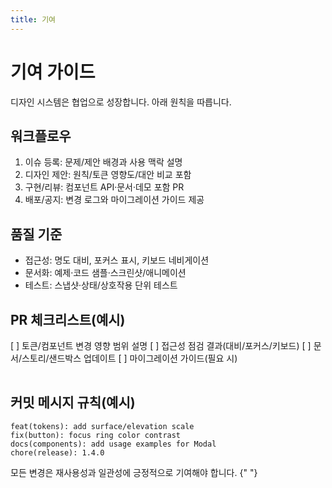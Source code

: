 ```yaml
---
title: 기여
---
```



# 기여 가이드

디자인 시스템은 협업으로 성장합니다. 아래 원칙을 따릅니다.

## 워크플로우

1. 이슈 등록: 문제/제안 배경과 사용 맥락 설명
2. 디자인 제안: 원칙/토큰 영향도/대안 비교 포함
3. 구현/리뷰: 컴포넌트 API·문서·데모 포함 PR
4. 배포/공지: 변경 로그와 마이그레이션 가이드 제공

## 품질 기준

- 접근성: 명도 대비, 포커스 표시, 키보드 네비게이션
- 문서화: 예제·코드 샘플·스크린샷/애니메이션
- 테스트: 스냅샷·상태/상호작용 단위 테스트

## PR 체크리스트(예시)

<Table>
  <tbody>
    <Table.Tr>
      <Table.Td>[ ] 토큰/컴포넌트 변경 영향 범위 설명</Table.Td>
    </Table.Tr>
    <Table.Tr>
      <Table.Td>[ ] 접근성 점검 결과(대비/포커스/키보드)</Table.Td>
    </Table.Tr>
    <Table.Tr>
      <Table.Td>[ ] 문서/스토리/샌드박스 업데이트</Table.Td>
    </Table.Tr>
    <Table.Tr>
      <Table.Td>[ ] 마이그레이션 가이드(필요 시)</Table.Td>
    </Table.Tr>
  </tbody>
</Table>

## 커밋 메시지 규칙(예시)

```text
feat(tokens): add surface/elevation scale
fix(button): focus ring color contrast
docs(components): add usage examples for Modal
chore(release): 1.4.0
```

<Callout type="info" emoji="🧭">
  모든 변경은 재사용성과 일관성에 긍정적으로 기여해야 합니다.
</Callout>{" "}
